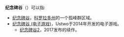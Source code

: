 '''纪念碑谷'''（{{lang-en|Monument Valley}}）可以指:
* [[纪念碑谷|纪念碑谷]]，[[科罗拉多州|科罗拉多州]]的一个孤峰群区域。
* [[纪念碑谷_(电子游戏)|纪念碑谷 (电子游戏)]]，Ustwo于2014年开发的电子游戏。
**[[纪念碑谷2|纪念碑谷2]]，2017发布的续作。
{{Disambig|Cat=四字消歧义|Z}}